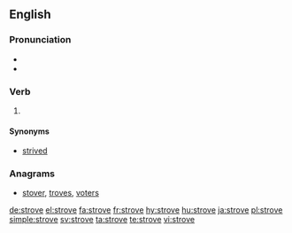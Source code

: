 ==English==

===Pronunciation===
* {{IPA|/ˈstɹɔʊv/|lang=en}}
* {{rhymes|əʊv|lang=en}}

===Verb===
{{head|en|verb form}}

# {{en-simple past of|strive}}

====Synonyms====
* [[strived]]

===Anagrams===
* [[stover#English|stover]], [[troves#English|troves]], [[voters#English|voters]]

[[de:strove]]
[[el:strove]]
[[fa:strove]]
[[fr:strove]]
[[hy:strove]]
[[hu:strove]]
[[ja:strove]]
[[pl:strove]]
[[simple:strove]]
[[sv:strove]]
[[ta:strove]]
[[te:strove]]
[[vi:strove]]